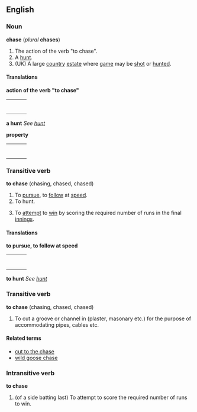 ==English==
===Noun===
'''chase''' (''plural'' '''chases''')

#The action of the verb "to chase".
#A [[hunt]].
#(UK) A large [[country]] [[estate]] where [[game]] may be [[shot]] or [[hunt]]ed.

====Translations====

'''action of the verb "to chase"'''
{| border=0  width=100%
|-
|bgcolor="#FFFFE0" valign=top width=48%|
{|
|}
| width=1% |
|bgcolor="#FFFFE0" valign=top width=48%|
{|
|}
|}

'''a hunt'''
''See [[hunt]]''

'''property'''
{| border=0  width=100%
|-
|bgcolor="#FFFFE0" valign=top width=48%|
{|
|}
| width=1% |
|bgcolor="#FFFFE0" valign=top width=48%|
{|
|}
|}

===Transitive verb===
'''to chase''' (chasing, chased, chased)
#To [[pursue]], to [[follow]] at [[speed]].
#To hunt.
#{{Cricket}} To [[attempt]] to [[win]] by scoring the required number of runs in the final [[innings]].

====Translations====

'''to pursue, to follow at speed'''
{| border=0  width=100%
|-
|bgcolor="#FFFFE0" valign=top width=48%|
{|
|}
| width=1% |
|bgcolor="#FFFFE0" valign=top width=48%|
{|
|}
|}

'''to hunt'''
''See [[hunt]]''

===Transitive verb=== <!--different etymology from the above transitive verb-->
'''to chase''' (chasing, chased, chased)
#To cut a groove or channel in (plaster, masonary etc.) for the purpose of accommodating pipes, cables etc.

====Related terms====
*[[cut to the chase]]
*[[wild goose chase]]

===Intransitive verb===
'''to chase'''
#{{Cricket}} (of a side batting last) To attempt to score the required number of runs to win.